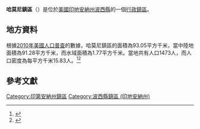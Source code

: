 {{noteTA
|G1=USState
|G2=地名
|G3=Unit
}}
{{Infobox settlement
|official_name            = 哈莫尼鎮區
|native_name = Harmony Township
|settlement_type          = [[行政鎮區|行政鎮區]]
|image_skyline            = 
|imagesize                = 
|image_map                = Map highlighting Harmony Township, Posey County, Indiana.svg
|mapsize                  = 250px
|pushpin_map  =USA Indiana
|pushpin_label = 哈莫尼鎮區
|pushpin_label_position   = top
|pushpin_map_caption      = 哈莫尼鎮區在印地安納州的位置
|subdivision_type         = [[世界政區索引|國家]]
|subdivision_type1        = [[美国州份|州份]]
|subdivision_type2        = [[印地安納州行政区划|縣]]
|subdivision_name         = [[美国|美国]]
|subdivision_name1        = [[印地安納州|印地安納州]]
|subdivision_name2        = [[波西縣_(印地安納州)|波西縣]]
|elevation_ft             = 407
|elevation_m              = 124
|timezone                 = [[北美东部時區|北美东部時區]]
|area_total_km2           = 93.05
|area_land_km2            = 91.28
|area_water_km2           = 1.77
|area_total_sq_mi         = 
|area_land_sq_mi          = 
|area_water_sq_mi         = 
|population_as_of         = [[2010年美國人口普查|2010]]
|population_footnotes     = 
|population_total         = 1473
|population_density_km2   = auto
|population_density_sq_mi = auto
|utc_offset               = -5
|coordinates              = {{coord|38|07|18|N|87|54|24|W|type:city_region:US-AL_source:GNS-enwiki|display=inline,title}}
| coor_pinpoint           = 
| coordinates_footnotes   = 
|timezone_DST             = EDT
|utc_offset_DST           = -4
|postal_code_type         = [[美國郵區編號|郵區編號]]
|postal_code              = 
|area_code                = {{link-en|电话区号812|Area code 812|812}}
|blank_name = [[地名信息系统|GNIS ID]]
|blank_info = 453374
}}
'''哈莫尼鎮區'''（{{lang-en|Harmony Township}}）是位於[[美國|美國]][[印地安納州|印地安納州]][[波西縣_(印地安納州)|波西縣]]的一個[[行政鎮區|行政鎮區]]。

== 地方資料 ==
根據[[2010年美國人口普查|2010年美國人口普查]]的數據，哈莫尼鎮區的面積為93.05平方千米，當中陸地面積為91.28平方千米，而水域面積為1.77平方千米。當地共有人口1473人，而人口密度為每平方千米15.83人。<ref name="GR8">{{cite web|url=http://factfinder2.census.gov|publisher=[[美国人口调查局|美国人口调查局]]|accessdate=2011-05-14|title=American FactFinder|archive-date=2013-09-11|archive-url=https://web.archive.org/web/20130911234518/http://factfinder2.census.gov/|dead-url=no}}</ref><ref>{{cite web|url=https://www.citypopulation.de/en/usa/indiana/admin/|title=USA: Indiana (Counties and Townships) - City Population|access-date=2020-08-17|archive-date=2020-04-22|archive-url=https://web.archive.org/web/20200422090607/https://www.citypopulation.de/en/usa/indiana/admin/|dead-url=no}}</ref>

== 參考文獻 ==
{{reflist}}

{{波西縣 (印地安納州)}}

{{DEFAULTSORT:Harmony Township}}
[[Category:印第安納州鎮區|Category:印第安納州鎮區]]
[[Category:波西縣鎮區_(印地安納州)|Category:波西縣鎮區 (印地安納州)]]

{{Indiana-geo-stub}}